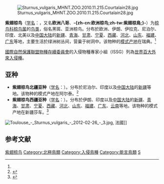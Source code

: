 {{noteTA
|T=zh-cn:紫翅椋鸟; zh-tw:歐洲椋鳥; 
|1=zh-cn:紫翅椋鸟; zh-tw:歐洲椋鳥; 
}}
{{speciesbox
| name = 紫翅椋鸟
| image = European Starling 2006.jpg
| image_caption = [[Oregon|奧勒岡州]], 美國
| status = LC
| status_system = iucn3.1
| status_ref = <ref name=IUCN>{{cite iucn | author = BirdLife International | year = 2016 | title = ''Sturnus vulgaris'' | work = [[The_IUCN_Red_List_of_Threatened_Species|The IUCN Red List of Threatened Species]] | volume = 2016 | page = e.T22710886A87847984 | url = https://doi.org/10.2305/IUCN.UK.2016-3.RLTS.T22710886A87847984.en | accessdate = 4 May 2019}}</ref>
| genus = Sturnus
| species = vulgaris
| authority = ([[卡尔·林奈|Linnaeus]])<ref name='id2858'>{{cite web| url =http://www.bioinfo.cn/db05/BjdwSpecies.php?action=view&id=2858| title =紫翅椋鸟| work =《中国动物物种编目数据库》| publisher =中国科学院微生物研究所| author =中国科学院动物研究所| accessdate =2009-04-04| deadurl =yes| archiveurl =https://web.archive.org/web/20131203122335/http://www.bioinfo.cn/db05/BjdwSpecies.php?action=view| archivedate =2013-12-03}}</ref>
| range_map = Sturnus vulgaris map.png
 | range_map_caption = '''原生物種:''' {{leftlegend|#FFF008|夏季|outline=gray}} {{leftlegend|#008000|留鳥|outline=gray}} {{leftlegend|#0080FF|冬季|outline=gray}}'''引入種:''' {{leftlegend|#FFFF80| 夏季|outline=gray}} {{leftlegend|#80FF80|留鳥| outline = gray}}
}}
[[File:Sturnus_vulgaris_MHNT.ZOO.2010.11.215.Courtalain28.jpg|thumb]]

'''紫翅椋鸟'''（[[学名|学名]]：{{lang|la|''Sturnus vulgaris''}}，又名'''欧洲八哥'''、'''-{zh-cn:欧洲椋鸟;zh-tw:紫翅椋鳥;}-'''）为[[椋鸟科|椋鸟科]][[椋鸟属|椋鸟属]]的[[鸟类|鸟类]]，俗名黑斑、亚洲椋鸟。分布於欧洲、伊朗、伊拉克、尼泊尔、印度、北美以及[[中国大陆|中国大陆]]的[[新疆|新疆]]、[[青海|青海]]、[[甘肃|甘肃]]、[[宁夏|宁夏]]、[[西藏|西藏]]、[[河北|河北]]、[[山东|山东]]、[[福建|福建]]、[[广东|广东]]等地，主要生活於绿洲树丛间，营巢于树洞中。该物种的[[模式产地|模式产地]]在瑞典。<ref name='id2858'/>

[[國際自然保護聯盟|國際自然保護聯盟]][[物種存續委員會|物種存續委員會]]的入侵物種專家小組（ISSG）列為[[世界百大外來入侵種|世界百大外來入侵種]]。

== 亚种 ==
* '''紫翅椋鸟北疆亚种'''（[[学名|学名]]：{{lang|la|''Sturnus vulgaris poltaratskyi''}}）。分布於尼泊尔、印度以及[[中国大陆|中国大陆]]的[[新疆|新疆]]等地。该物种的模式产地在阿尔泰。<ref name='id2859'>{{cite web| url =http://www.bioinfo.cn/db05/BjdwSpecies.php?action=view&id=2859| title =紫翅椋鸟北疆亚种| work =《中国动物物种编目数据库》| publisher =中国科学院微生物研究所| author =中国科学院动物研究所| accessdate =2009-04-04| deadurl =yes| archiveurl =https://web.archive.org/web/20160305015404/http://www.bioinfo.cn/db05/BjdwSpecies.php?action=view&id=2859| archivedate =2016-03-05}}</ref>
* '''紫翅椋鸟西疆亚种'''（[[学名|学名]]：{{lang|la|''Sturnus vulgaris porphyronotus''}}）。分布於伊朗、印度以及[[中国大陆|中国大陆]]的[[新疆|新疆]]、[[青海|青海]]、[[甘肃|甘肃]]、[[宁夏|宁夏]]、[[西藏|西藏]]、[[河北|河北]]、[[山东|山东]]、[[福建|福建]]、[[广东|广东]]、[[云南|云南]]等地。该物种的模式产地在新疆莎车。<ref name='id2860'>{{cite web| url =http://www.bioinfo.cn/db05/BjdwSpecies.php?action=view&id=2860| title =紫翅椋鸟西疆亚种| work =《中国动物物种编目数据库》| publisher =中国科学院微生物研究所| author =中国科学院动物研究所| accessdate =2009-04-04| deadurl =yes| archiveurl =https://web.archive.org/web/20160305020938/http://www.bioinfo.cn/db05/BjdwSpecies.php?action=view&id=2860| archivedate =2016-03-05}}</ref>

[[File:Toulouse_-_Sturnus_vulgaris_-_2012-02-26_-_3.jpg|thumb]], 法國]]
== 参考文献 ==
{{Commons|Sturnus vulgaris}}
{{Wikispecies|Sturnus vulgaris}}

{{reflist}}
{{Taxonbar|from=Q25469}}

[[Category:椋鸟属|紫翅椋鸟]]
[[Category:北極鳥類|Category:北極鳥類]]
[[Category:入侵鳥種|Category:入侵鳥種]]
[[Category:能言鳥類|Category:能言鳥類]]
[[Category:1758年描述的鳥類|S]]